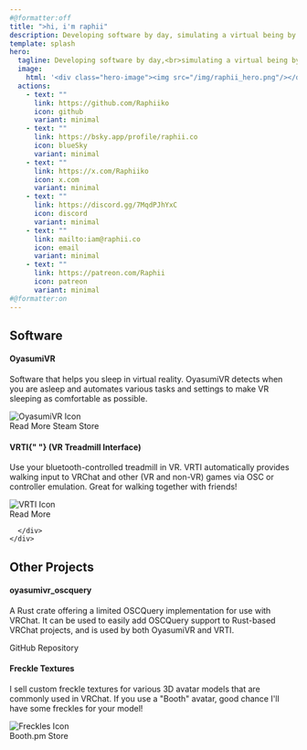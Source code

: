 ```yaml
---
#@formatter:off
title: ">hi, i'm raphii"
description: Developing software by day‚ simulating a virtual being by night.
template: splash
hero:
  tagline: Developing software by day‚<br>simulating a virtual being by night.
  image:
    html: '<div class="hero-image"><img src="/img/raphii_hero.png"/></div>'
  actions:
    - text: ""
      link: https://github.com/Raphiiko
      icon: github
      variant: minimal
    - text: ""
      link: https://bsky.app/profile/raphii.co
      icon: blueSky
      variant: minimal
    - text: ""
      link: https://x.com/Raphiiko
      icon: x.com
      variant: minimal
    - text: ""
      link: https://discord.gg/7MqdPJhYxC
      icon: discord
      variant: minimal
    - text: ""
      link: mailto:iam@raphii.co
      icon: email
      variant: minimal
    - text: ""
      link: https://patreon.com/Raphii
      icon: patreon
      variant: minimal
#@formatter:on
---
```



## Software

<CardGrid>
  <article class="card">
    <div class="w-full flex flex-col h-full">
      <div className="flex flex-row items-start w-full">
        <div class="!mt-0 flex-1">
          <h4>OyasumiVR</h4>
          <p>
            Software that helps you sleep in virtual reality. OyasumiVR detects
            when you are asleep and automates various tasks and settings to make
            VR sleeping as comfortable as possible.
          </p>
        </div>
        <div class="!mt-0">
          <img src={oyasumiVrImg.src} alt="OyasumiVR Icon" class="w-20 ml-6" />
        </div>
      </div>
      <div class="flex-1 flex flex-row items-end justify-start flex-wrap">
        <LinkButton
          href="/oyasumivr/introduction"
          variant="primary"
          icon="right-arrow"
        >
          Read More
        </LinkButton>
        <LinkButton
          href="https://store.steampowered.com/app/2538150/OyasumiVR__VR_Sleeping_Utilities/"
          variant="secondary"
          icon="external"
        >
          Steam Store
        </LinkButton>
      </div>
    </div>
  </article>
  <article class="card">
    <div class="w-full flex flex-col h-full">
      <div className="flex flex-row items-start w-full">
        <div class="!mt-0 flex-1">
          <h4>
            VRTI{" "}
            <span class="text-gray-500 text-lg">(VR Treadmill Interface)</span>
          </h4>
          <p>
            Use your bluetooth-controlled treadmill in VR. VRTI automatically
            provides walking input to VRChat and other (VR and non-VR) games via
            OSC or controller emulation. Great for walking together with
            friends!
          </p>
        </div>
        <div class="!mt-0">
          <img src={vrtiImg.src} alt="VRTI Icon" class="w-20 ml-6" />
        </div>
      </div>
      <div class="flex-1 flex flex-row items-end justify-start flex-wrap">
        <LinkButton
          href="/vrti/introduction"
          variant="primary"
          icon="right-arrow"
        >
          Read More
        </LinkButton>

[//]: # '<LinkButton href="#" variant="secondary" icon="external">'
[//]: # "  Download"
[//]: # "</LinkButton>"

      </div>
    </div>

  </article>
</CardGrid>

## Other Projects

<CardGrid>
  <article class="card">
    <div class="w-full flex flex-col h-full">
      <div className="flex flex-row items-start w-full">
        <div class="!mt-0 flex-1">
          <h4>oyasumivr_oscquery</h4>
          <p>
            A Rust crate offering a limited OSCQuery implementation for use with
            VRChat. It can be used to easily add OSCQuery support to Rust-based
            VRChat projects, and is used by both OyasumiVR and VRTI.
          </p>
        </div>
      </div>
      <div class="flex-1 flex flex-row items-end justify-start flex-wrap">
        <LinkButton
          href="https://github.com/Raphiiko/oyasumivr_oscquery/"
          variant="secondary"
          icon="external"
        >
          GitHub Repository
        </LinkButton>
      </div>
    </div>
  </article>
  <article class="card">
    <div class="w-full flex flex-col h-full">
      <div className="flex flex-row items-start w-full">
        <div class="!mt-0 flex-1">
          <h4>Freckle Textures</h4>
          <p>
            I sell custom freckle textures for various 3D avatar models that are
            commonly used in VRChat. If you use a "Booth" avatar, good chance
            I'll have some freckles for your model!
          </p>
        </div>
        <div class="!mt-0">
          <img src={freckleImg.src} alt="Freckles Icon" class="w-20 ml-6" />
        </div>
      </div>
      <div class="flex-1 flex flex-row items-end justify-start flex-wrap">
        <LinkButton
          href="https://raphiiko.booth.pm/"
          variant="secondary"
          icon="external"
        >
          Booth.pm Store
        </LinkButton>
      </div>
    </div>
  </article>
</CardGrid>
